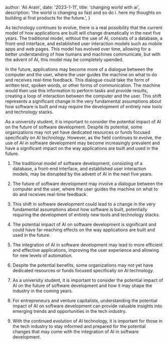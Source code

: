 
  author: 'Ali Arain',
  date: '2023-1-11',
  title: 'changing world with ai',
  description:
    'the world is changing so fast and so do i. here my thoughts on building ai first products for the future.',
}


As technology continues to evolve, there is a real possibility that the current model of how applications are built will change dramatically in the next five years. The traditional model, without the use of AI, consists of a database, a front-end interface, and established user interaction models such as mobile apps and web pages. This model has evolved over time, allowing for a better understanding of how humans and machines communicate, but with the advent of AI, this model may be completely upended.

In the future, applications may become more of a dialogue between the computer and the user, where the user guides the machine on what to do and receives real-time feedback. This dialogue could take the form of written text, spoken words, or other forms of communication. The machine would then use this information to perform tasks and provide results, creating a loop of interaction between the computer and the user. This shift represents a significant change in the very fundamental assumptions about how software is built and may require the development of entirely new tools and technology stacks.

As a university student, it is important to consider the potential impact of AI on the future of software development. Despite its potential, some organizations may not yet have dedicated resources or funds focused specifically on AI technology. However, as the field continues to evolve, the use of AI in software development may become increasingly prevalent and have a significant impact on the way applications are built and used in the future.

1. The traditional model of software development, consisting of a database, a front-end interface, and established user interaction models, may be disrupted by the advent of AI in the next five years.

2. The future of software development may involve a dialogue between the computer and the user, where the user guides the machine on what to do and receives real-time feedback.

3. This shift in software development could lead to a change in the very fundamental assumptions about how software is built, potentially requiring the development of entirely new tools and technology stacks.

4. The potential impact of AI on software development is significant and could have far-reaching effects on the way applications are built and used in the future.

5. The integration of AI in software development may lead to more efficient and effective applications, improving the user experience and allowing for new levels of automation.

6. Despite the potential benefits, some organizations may not yet have dedicated resources or funds focused specifically on AI technology.

7. As a university student, it is important to consider the potential impact of AI on the future of software development and how it may shape the industry in the coming years.

8. For entrepreneurs and venture capitalists, understanding the potential impact of AI on software development can provide valuable insights into emerging trends and opportunities in the tech industry.

9. With the continued evolution of AI technology, it is important for those in the tech industry to stay informed and prepared for the potential changes that may come with the integration of AI in software development.
